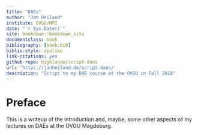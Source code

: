 ```yaml
--- 
title: "DAEs"
author: "Jan Heiland"
institute: OVGU/MPI
date: "`r Sys.Date()`"
site: bookdown::bookdown_site
documentclass: book
bibliography: [book.bib]
biblio-style: apalike
link-citations: yes
github-repo: highlando/script-daes
url: 'http\://janheiland.de/script-daes/'
description: "Script to my DAE course at the OVGU in Fall 2018"
---
```


# Preface {-}

This is a writeup of the introduction and, maybe, some other aspects of my lectures on DAEs at the OVGU Magdeburg.

